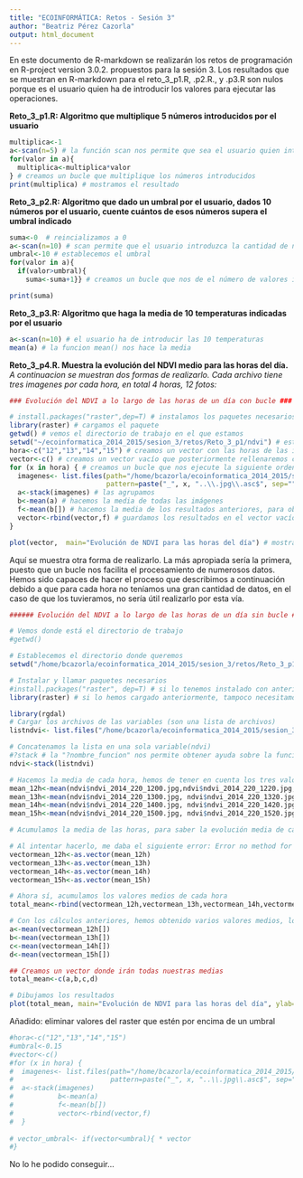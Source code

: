 ```yaml
---
title: "ECOINFORMÁTICA: Retos - Sesión 3"
author: "Beatriz Pérez Cazorla"
output: html_document
---
```


En este documento de R-markdown se realizarán los retos de programación en R-project version 3.0.2. propuestos para la sesión 3. Los resultados que se muestran en R-markdown para el reto_3_p1.R, .p2.R., y .p3.R son nulos porque es el usuario quien ha de introducir los valores para ejecutar las operaciones.

**Reto_3_p1.R: Algoritmo que multiplique 5 números introducidos por el usuario**

```r
multiplica<-1 
a<-scan(n=5) # la función scan nos permite que sea el usuario quien introduzca los números
for(valor in a){
  multiplica<-multiplica*valor
} # creamos un bucle que multiplique los números introducidos
print(multiplica) # mostramos el resultado

```

**Reto_3_p2.R: Algoritmo que dado un umbral por el usuario, dados 10 números por el usuario, cuente cuántos de esos números supera el umbral indicado**

```r
suma<-0  # reincializamos a 0
a<-scan(n=10) # scan permite que el usuario introduzca la cantidad de números que le indicamos (en este caso 10)
umbral<-10 # establecemos el umbral
for(valor in a){
  if(valor>umbral){
    suma<-suma+1}} # creamos un bucle que nos de el número de valores introducidos que superan dicho umbral

print(suma)
```

**Reto_3_p3.R: Algoritmo que haga la media de 10 temperaturas indicadas por el usuario**

```r
a<-scan(n=10) # el usuario ha de introducir las 10 temperaturas
mean(a) # la funcion mean() nos hace la media

```
**Reto_3_p4.R. Muestra la evolución del NDVI medio para las horas del día.**
*A continuacion se muestran dos formas de realizarlo. Cada archivo tiene tres imagenes por cada hora, en total 4 horas, 12 fotos:*

```r
### Evolución del NDVI a lo largo de las horas de un día con bucle ###

# install.packages("raster",dep=T) # instalamos los paquetes necesarios
library(raster) # cargamos el paquete
getwd() # vemos el directorio de trabajo en el que estamos
setwd("~/ecoinformatica_2014_2015/sesion_3/retos/Reto_3_p1/ndvi") # establecemos nuestro directorio de trabajo
hora<-c("12","13","14","15") # creamos un vector con las horas de las imágenes
vector<-c() # creamos un vector vacío que posteriormente rellenaremos con los resultados
for (x in hora) { # creamos un bucle que nos ejecute la siguiente orden para cada hora
  imagenes<- list.files(path="/home/bcazorla/ecoinformatica_2014_2015/sesion_3/retos/Reto_3_p1/ndvi", full.names = TRUE,
                        pattern=paste("_", x, "..\\.jpg\\.asc$", sep="")) # creamos una lista con las imágenes de ndvi para cada hora
  a<-stack(imagenes) # las agrupamos 
  b<-mean(a) # hacemos la media de todas las imágenes
  f<-mean(b[]) # hacemos la media de los resultados anteriores, para obtener una sola media por hora
  vector<-rbind(vector,f) # guardamos los resultados en el vector vacío
}

plot(vector,  main="Evolución de NDVI para las horas del día") # mostramos los resultados con un plot
```

Aquí se muestra otra forma de realizarlo. La más apropiada sería la primera, puesto que un bucle nos facilita el procesamiento de numerosos datos. Hemos sido capaces de hacer el proceso que describimos a continuación debido a que para cada hora no teníamos una gran cantidad de datos, en el caso de que los tuvieramos, no sería útil realizarlo por esta vía.

```r
###### Evolución del NDVI a lo largo de las horas de un día sin bucle ######

# Vemos donde está el directorio de trabajo
#getwd()

# Establecemos el directorio donde queremos
setwd("/home/bcazorla/ecoinformatica_2014_2015/sesion_3/retos/Reto_3_p1/ndvi")

# Instalar y llamar paquetes necesarios
#install.packages("raster", dep=T) # si lo tenemos instalado con anterioridad este paso no es necesario
library(raster) # si lo hemos cargado anteriormente, tampoco necesitamos volver a cargar el paquete.

library(rgdal)
# Cargar los archivos de las variables (son una lista de archivos)
listndvi<- list.files("/home/bcazorla/ecoinformatica_2014_2015/sesion_3/retos/Reto_3_p1/ndvi", pattern='ndvi', full.names=TRUE)

# Concatenamos la lista en una sola variable(ndvi)
#?stack # la "?nombre_funcion" nos permite obtener ayuda sobre la función
ndvi<-stack(listndvi)

# Hacemos la media de cada hora, hemos de tener en cuenta los tres valores de cada hora
mean_12h<-mean(ndvi$ndvi_2014_220_1200.jpg,ndvi$ndvi_2014_220_1220.jpg, ndvi$ndvi_2014_220_1240.jpg)
mean_13h<-mean(ndvi$ndvi_2014_220_1300.jpg, ndvi$ndvi_2014_220_1320.jpg, ndvi$ndvi_2014_220_1340.jpg)
mean_14h<-mean(ndvi$ndvi_2014_220_1400.jpg, ndvi$ndvi_2014_220_1420.jpg, ndvi$ndvi_2014_220_1440.jpg)
mean_15h<-mean(ndvi$ndvi_2014_220_1500.jpg, ndvi$ndvi_2014_220_1520.jpg, ndvi$ndvi_2014_220_1540.jpg )

# Acumulamos la media de las horas, para saber la evolución media de cada hora de nuestras imágenes

# Al intentar hacerlo, me daba el siguiente error: Error no method for coercing this S4 class to a vector, por lo tanto, pasamos nuestras variables a vectores
vectormean_12h<-as.vector(mean_12h)
vectormean_13h<-as.vector(mean_13h)
vectormean_14h<-as.vector(mean_14h)
vectormean_15h<-as.vector(mean_15h)

# Ahora sí, acumulamos los valores medios de cada hora
total_mean<-rbind(vectormean_12h,vectormean_13h,vectormean_14h,vectormean_15h)

# Con los cálculos anteriores, hemos obtenido varios valores medios, los de cada imagen para cada hora. Pero necesitamos un sólo valor medio de cada hora por imagen, por lo tanto, le hacemos la media al contenido de los resultados anteriores
a<-mean(vectormean_12h[])
b<-mean(vectormean_13h[])
c<-mean(vectormean_14h[])
d<-mean(vectormean_15h[])

## Creamos un vector donde irán todas nuestras medias
total_mean<-c(a,b,c,d)

# Dibujamos los resultados
plot(total_mean, main="Evolución de NDVI para las horas del día", ylab="Valores medios")

```


Añadido: eliminar valores del raster que estén por encima de un umbral
```r

#hora<-c("12","13","14","15")
#umbral<-0.15
#vector<-c()
#for (x in hora) {
#  imagenes<- list.files(path="/home/bcazorla/ecoinformatica_2014_2015/sesion_3/retos/Reto_3_p1/ndvi", full.names = TRUE,
#                        pattern=paste("_", x, "..\\.jpg\\.asc$", sep=""))
#  a<-stack(imagenes)
#           b<-mean(a)
#           f<-mean(b[])
#           vector<-rbind(vector,f)
#  }
 
# vector_umbral<- if(vector<umbral){ * vector
#}
```
No lo he podido conseguir...